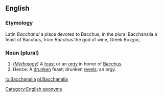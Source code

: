 ==English==

===Etymology===
Latin ''Bacchanal'' a place devoted to Bacchus; in the plural Bacchanalia a feast of Bacchus, from ''Bacchus'' the god of wine, Greek &Beta;&alpha;&kappa;&chi;&omicron;&sigmaf;.

===Noun (plural)===
#(''[[Mythology]]'') A [[feast]] or an [[orgy]] in honor of [[Bacchus]].
#Hence: A [[drunken]] feast; drunken [[revel]]s; an orgy.

[[Category:English eponyms]]

[[io:Bacchanalia]]
[[pl:Bacchanalia]]